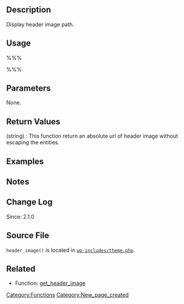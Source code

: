 {{Languages|
{{en|Function Reference/header_image}}
{{it|Riferimento funzioni/header_image}}
{{ja|関数リファレンス/header_image}}
}}

== Description ==
Display header image path. 

== Usage ==
%%%<?php header_image() ?>%%%

== Parameters ==
None.

== Return Values ==
; (string) : This function return an absolute url of header image without escaping the entities.

== Examples ==
<!-- Need creative examples. Feel free to link to external examples. -->

== Notes ==

== Change Log ==
Since: 2.1.0

== Source File ==
<!-- Need links to current source code files -->
<tt>header_image()</tt> is located in <tt>[http://core.trac.wordpress.org/browser/trunk/wp-includes/theme.php wp-includes/theme.php]</tt>.

== Related ==
<!--
    To Do:
    Need to find related functions.
    Need to create groups of functions and create templates to add them to a page quickly.
    Some functions may be related to many groups of functions.
-->

{{Tag Footer}}

[[Category:Functions]]

*Function: [[get_header_image]]

[[Category:New_page_created]]